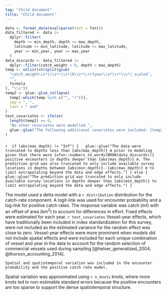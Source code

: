```yaml
---
tag: "Child document"
title: "Child document"
---
```


```r
data <- format_data(eval(parse(text = fxn)))
data_filtered <- data |>
  dplyr::filter(
    depth <= min_depth, depth >= max_depth,
    latitude >= min_latitude, latitude <= max_latitude,
    year >= min_year, year <= max_year
  )
data_discards <- data_filtered |>
  dplyr::filter(catch_weight > 0, depth < max_depth)
temp <- unlist(strsplit(gsub(
  "catch_weight\\s*|\\s*~\\s*|0\\s*\\+|fyear\\s*\\+*\\s*|_scaled",
  "",
  formula
), "\\s"))
temp2 <- glue::glue_collapse(
  temp[-which(temp %in% c("", "+"))],
  sep = ", ",
  last = " and"
)
text_covariates <- ifelse(
  length(temp2) == 0,
  "No other covariates were modelled.",
  glue::glue("The following additional covariates were included: {temp2}.")
)
```

### \gls{`r text_survey`}

`r 
if (abs(max_depth) != "Inf") {
  glue::glue("The data were truncated to depths less than {abs(max_depth)} m prior to modeling given that there were {xfun::numbers_to_words(NROW(data_discards))} positive encounters in depths deeper than {abs(max_depth)} m. The prediction grid was also truncated to only include available survey locations in depths between {abs(min_depth)}--{abs(max_depth)} m to limit extrapolating beyond the data and edge effects.")
} else {
  glue::glue("The prediction grid was truncated to only include available survey locations in depths deeper than {abs(min_depth)} to limit extrapolating beyond the data and edge effects.")
}
`

The model used a delta model with a `r distribution` distribution for the catch-rate component.
A logit-link was used for encounter probability and a log-link for positive catch rates.
The response variable was catch (mt) with an offset of area (km$^2$) to account for differences in effort. Fixed effects were estimated for each year.
`r text_covariates`
Vessel-year effects, which have traditionally been included in index standardization for this survey,
were not included as the estimated variance for the random effect was close to zero. Vessel-year effects
were more prominent when models did not include spatial effects and were included for each unique combination of
vessel and year in the data to account for the random selection of
commercial vessels used during sampling
[@helser_generalized_2004; @thorson_accounting_2014].


```asis
Spatial and spatiotemporal variation was included in the encounter
probability and the positive catch rate model.
```
Spatial variation was approximated using `r n_knots` knots, where more knots led to non-estimable standard errors because the positive encounters are too sparse to support the dense spatiotemporal structure.
